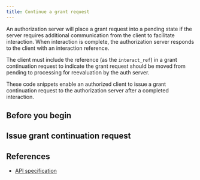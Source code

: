 ```yaml
---
title: Continue a grant request
---
```



An authorization server will place a grant request into a pending state if the server requires additional communication from the client to facilitate interaction. When interaction is complete, the authorization server responds to the client with an interaction reference.

The client must include the reference (as the `interact_ref`) in a grant continuation request to indicate the grant request should be moved from pending to processing for reevaluation by the auth server.

These code snippets enable an authorized client to issue a grant continuation request to the authorization server after a completed interaction.

## Before you begin

<Global />

## Issue grant continuation request

<Tabs>
<TabItem label='TypeScript'>
<Ts />

<ChunkedSnippet
  source='https://raw.githubusercontent.com/interledger/open-payments-snippets/main/grant/grant-continuation.ts'
  chunk='1'
/>

<ChunkedSnippet
  source='https://raw.githubusercontent.com/interledger/open-payments-snippets/main/grant/grant-continuation.ts'
  chunk='2'
/>

<ChunkedSnippet
  source='https://raw.githubusercontent.com/interledger/open-payments-snippets/main/grant/grant-continuation.ts'
  chunk='3'
/>

</TabItem>
</Tabs>

<Disclosure toggleText='View full source' client:load>
  <FullSnippet source='https://raw.githubusercontent.com/interledger/open-payments-snippets/main/grant/grant-continuation.ts' />
</Disclosure>

## References

- [API specification](/apis/auth-server/operations/post-continue)
